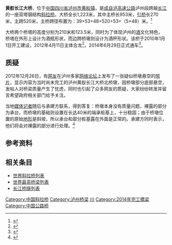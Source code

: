 {{Infobox bridge
|bridge_name=黄舣长江大桥
|native_name=
|image=Huangyi Yangtze River Bridge.JPG
|caption=
|official_name=
|carries={{China Expwy Name|G4215}}
|crosses=[[长江|长江]]
|locale={{CHN}}[[四川省|四川省]][[泸州市|泸州市]]
|maint=四川龙光泸贵高速公路有限公司
|id=
|engineering=中交公路规划设计院有限公司
|design=[[斜拉桥|斜拉桥]]
|mainspan={{convert|520|m|ft|0}}
|length={{convert|1223|m|ft|0}}
|width=
|clearance=
|below=
|height={{convert|210|m|ft|0}}
|traffic=
|begin=2010年1月1日
|complete=2012年4月11日
|open=2014年6月29日
|closed=
|toll=
|builder=中交二航局第二工程有限公司
|coordinates={{coord|28.89174|N|105.551664|E|region:CN_type:landmark|display=inline,title}}
|references=
|extra=
}}

'''黄舣长江大桥'''，位于[[中国|中国]][[四川省|四川省]][[泸州市|泸州市]][[黄舣镇|黄舣镇]]，是[[成自泸高速公路|成自泸高速公路]]泸州段跨越[[长江|长江]]的一座双塔钢结构[[斜拉桥|斜拉桥]]。大桥全长1,223米，其中主桥长953米，[[引桥|引桥]]长270米，主跨520米，主桥跨径布置为：39+53+48+520+53+（5×48）米。<ref>{{cite web | url=http://www.scglgc.com/caseshow.asp?cid=20&id=125 | title=黄舣长江大桥工程简介 | publisher=四川公路工程咨询监理公司 | date=2011-09-05 | author= | language= | accessdate=2013-04-22 | archive-url=https://web.archive.org/web/20131126020830/http://scglgc.com/caseshow.asp?cid=20&id=125 | archive-date=2013-11-26 | dead-url=yes }}</ref>

大桥两个桥塔的高度分别为210米和123.5米，同时为了体现泸州的[[酒|酒]]文化特色，桥塔在外形上设计为酒瓶形状，而边跨桥墩则设计为酒杯形状。该桥于2010年1月1日开工建设，2012年4月11日主体合龙<ref>{{cite web| url=http://www.wccdaily.com.cn/epaper/hxdsb/html/2012-04/12/content_438818.htm| title=泸州黄舣长江大桥昨日合龙| publisher=[[华西都市报|华西都市报]]| date=2012-04-12| author=周燕| language=| accessdate=2013-04-22| deadurl=yes| archiveurl=https://web.archive.org/web/20121231065510/http://www.wccdaily.com.cn/epaper/hxdsb/html/2012-04/12/content_438818.htm| archivedate=2012-12-31}}</ref>，2014年6月29日正式通车<ref>{{cite web| url=http://www.csnec.cn/n_content.asp?id=27765| title=成自泸赤高速公路全线通车| publisher=中交二航局第二工程有限公司| date=2014-06-30| author=张俊| language=| accessdate=| archive-date=2016-04-25| archive-url=https://web.archive.org/web/20160425104507/http://www.csnec.cn/n_content.asp?id=27765| dead-url=yes}}</ref>。

==质疑==
2012年12月26日，有[[网友|网友]]在泸州多家[[网络论坛|网络论坛]]上发布了一张疑似桥墩悬空的[http://wccdaily.scol.com.cn/hxdsb/20121227/m_4ff795f3bb8f7dbdffb778d6f9f3ee73.jpg 照片]，显示内容为当时尚未完工的泸州黄舣长江大桥北桥墩，因桥墩部分底部悬空，发帖人对桥梁质量产生了忧虑，同时也引起了众多网友的质疑，大家纷纷转发并留言希望政府相关部门给予关注。

当地[[媒体|媒体]][[记者|记者]]随后与承建方联系，得到答复：桥墩本身没有质量问题，裸露的部分为承台，而桥墩的基础则设置在长达40米的端承桩基上，十分稳固；由于桥墩位置的原始[[地形|地形]]是斜坡，所以承台和部分桩基露在外面是正常的。承建方同时表示，他们将会对裸露的部分进行处理。<ref>{{cite web | url=http://wccdaily.scol.com.cn/shtml/hxdsb/20121227/55071.shtml | title=网友：桥墩悬吊吊 回应：不关事！ | publisher=华西都市报 | date=2012-12-27 | author=曾业 | language= | accessdate=2013-04-22 | archive-date=2013-01-01 | archive-url=https://web.archive.org/web/20130101201324/http://wccdaily.scol.com.cn/shtml/hxdsb/20121227/55071.shtml | dead-url=no }}</ref>

==参考资料==
{{reflist}}

==相关条目==
* [[世界斜拉桥列表|世界斜拉桥列表]]
* [[世界最高桥梁列表|世界最高桥梁列表]]
* [[长江桥隧列表|长江桥隧列表]]

{{Crossings navbox
|structure       = [[长江桥隧列表|桥梁与隧道]]
|place           = [[长江|长江]]
|bridge          = 黄舣长江大桥
|bridge signs    = {{China Expwy Name|G4215}}
|upstream        = [[泰安长江大桥|泰安长江大桥]]
|upstream signs  = {{中国国道名|321}}
|downstream      = [[康博长江大桥|康博长江大桥]]
|downstream signs = {{China Expwy Name|G93}}
}}

{{DEFAULTSORT:H}}
[[Category:中国斜拉桥|Category:中国斜拉桥]]
[[Category:泸州桥梁|Category:泸州桥梁]]
[[Category:长江大桥|川]]
[[Category:2014年完工橋梁|Category:2014年完工橋梁]]
[[Category:中国公路桥|Category:中国公路桥]]